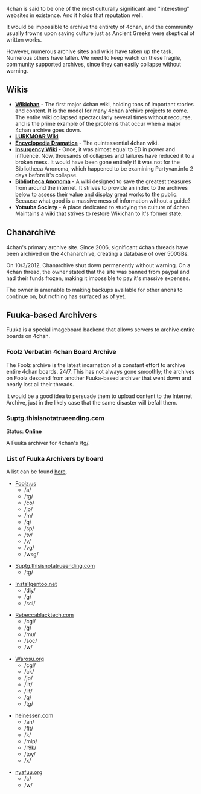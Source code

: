 {{Infobox project
| title = 4chan
| image = 4chan.png
| URL = [http://4chan.org 4chan.org]
| description = Content is not officially archived, but some sites take up the effort. However, those very sites are often themselves in danger of collapse.
| project_status = {{online}}
| archiving_status = **Special Case**
}}

4chan is said to be one of the most culturally significant and "interesting" websites in existence. And it holds that reputation well.

It would be impossible to archive the entirety of 4chan, and the community usually frowns upon saving culture just as Ancient Greeks were skeptical of written works.

However, numerous archive sites and wikis have taken up the task. Numerous others have fallen. We need to keep watch on these fragile, community supported archives, since they can easily collapse without warning.

== Wikis ==

* '''[[Wikichan]]''' - The first major 4chan wiki, holding tons of important stories and content. It is the model for many 4chan archive projects to come. The entire wiki collapsed spectacularly several times without recourse, and is the prime example of the problems that occur when a major 4chan archive goes down.
* '''[[LURKMOAR Wiki]]'''
* '''[[Encyclopedia Dramatica]]''' - The quintessential 4chan wiki.
* '''[[Insurgency Wiki]]''' - Once, it was almost equal to ED in power and influence. Now, thousands of collapses and failures have reduced it to a broken mess. It would have been gone entirely if it was not for the Bibliotheca Anonoma, which happened to be examining Partyvan.info 2 days before it's collapse.
* '''[https://github.com/bibanon/bibanon/wiki Bibliotheca Anonoma]''' - A wiki designed to save the greatest treasures from around the internet. It strives to provide an index to the archives below to assess their value and display great works to the public. Because what good is a massive mess of information without a guide? 
* '''Yotsuba Society''' - A place dedicated to studying the culture of 4chan. Maintains a wiki that strives to restore Wikichan to it's former state.

== Chanarchive ==

{{Infobox project
| title = Chanarchive (formerly 4chanarchive)
| image = chanarchive.png
| URL = [http://chanarchive.org Chanarchive.org], formerly [http://4chanarchive.org 4chanarchive.org]
| project_status = {{offline}}
| archiving_status = {{nosavedyet}}
}}

4chan's primary archive site. Since 2006, significant 4chan threads have been archived on the 4chanarchive, creating a database of over 500GBs.

On 10/3/2012, Chanarchive shut down permanently without warning. On a 4chan thread, the owner stated that the site was banned from paypal and had their funds frozen, making it impossible to pay it's massive expenses.

The owner is amenable to making backups available for other anons to continue on, but nothing has surfaced as of yet.

== Fuuka-based Archivers ==

Fuuka is a special imageboard backend that allows servers to archive entire boards on 4chan.

=== Foolz Verbatim 4chan Board Archive ===

{{Infobox project
| title = Foolz.us 4chan Board Archive
| image = foolz.jpg
| URL = [http://archive.foolz.us Foolz.us]
| project_status = {{online}}
| archiving_status = {{nosavedyet}}
}}

The Foolz archive is the latest incarnation of a constant effort to archive entire 4chan boards, 24/7. This has not always gone smoothly; the archives on Foolz descend from another Fuuka-based archiver that went down and nearly lost all their threads.

It would be a good idea to persuade them to upload content to the Internet Archive, just in the likely case that the same disaster will befall them.

=== Suptg.thisisnotatrueending.com ===

Status: '''Online'''

A Fuuka archiver for 4chan's /tg/.

=== List of Fuuka Archivers by board ===

A list can be found [http://archive.easymodo.net/ here].

*[http://archive.foolz.us Foolz.us]
** /a/
** /tg/
** /co/
** /jp/
** /m/
** /q/
** /sp/
** /tv/
** /v/
** /vg/
** /wsg/

*[http://suptg.thisisnotatrueending.com Suptg.thisisnotatrueending.com]
** /tg/

*[http://archive.installgentoo.net Installgentoo.net]
** /diy/
** /g/
** /sci/

*[http://archive.rebeccablacktech.com Rebeccablacktech.com]
** /cgl/
** /g/
** /mu/
** /soc/
** /w/

*[http://fuuka.warosu.org Warosu.org]
** /cgl/
** /ck/
** /jp/
** /lit/
** /lit/
** /q/
** /tg/

*[http://archive.heinessen.com heinessen.com]
** /an/
** /fit/
** /k/
** /mlp/
** /r9k/
** /toy/
** /x/

* [http://archive.nyafuu.org nyafuu.org]
** /c/
** /w/